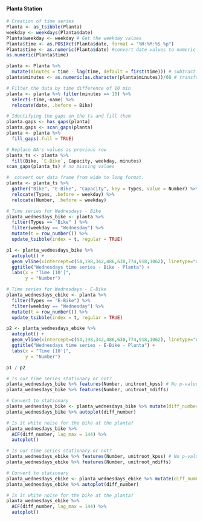 #### **Planta Station**

```r
# Creation of time series
Planta <- as_tsibble(Planta)
weekday <- weekdays(Planta$date)
Planta$weekday <- weekday # Get the weekday values
Planta$time <- as.POSIXct(Planta$date, format = "%H:%M:%S %p")
Planta$time <- as.numeric(Planta$date) #convert date values to numeric
as.numeric(Planta$time)

planta <- Planta %>% 
  mutate(minutes = time - lag(time, default = first(time))) # subtract days
planta$minutes <- as.numeric(as.character(planta$minutes))/60 # transform to minutes

# Filter the data by time difference of 10 min
planta <- planta %>% filter(minutes == 10) %>%
  select(-time,-name) %>%
  relocate(date, .before = Bike)

# Identifying the gaps on the ts and fill them
planta.gaps <- has_gaps(planta)
planta.gaps <- scan_gaps(planta)
planta <- planta %>% 
  fill_gaps(.full = TRUE) 

# Replace NA's values as previous row 
planta_ts <- planta %>%
  fill(Bike, `E-Bike`, Capacity, weekday, minutes)
scan_gaps(planta_ts) # no missing values

#  convert our data frame from wide to long format.
planta <- planta_ts %>% 
  gather("Bike", "E-Bike", "Capacity", key = Types, value = Number) %>%
  relocate(Types, .before = weekday) %>%
  relocate(Number, .before = weekday)
```

```r
# Time series for Wednesdays - Bike
planta_wednesdays_bike <- planta %>% 
  filter(Types == "Bike" ) %>% 
  filter(weekday == "Wednesday") %>%
  mutate(t = row_number()) %>% 
  update_tsibble(index = t, regular = TRUE)

p1 <- planta_wednesdays_bike %>% 
  autoplot() +
  geom_vline(xintercept=c(54,198,342,486,630,774,918,1062), linetype="dotted") + #Per day
  ggtitle("Wednesdays time series - Bike - Planta") +
  labs(x = "Time [10']",
       y = "Number")

# Time series for Wednesdays - E-Bike
planta_wednesdays_ebike <- planta %>% 
  filter(Types == "E-Bike") %>% 
  filter(weekday == "Wednesday") %>%
  mutate(t = row_number()) %>% 
  update_tsibble(index = t, regular = TRUE)

p2 <- planta_wednesdays_ebike %>% 
  autoplot() +
  geom_vline(xintercept=c(54,198,342,486,630,774,918,1062), linetype="dotted") + #Per day
  ggtitle("Wednesdays time series - E-Bike - Planta") +
  labs(x = "Time [10']",
       y = "Number")

p1 / p2
```

```r
# Is our time series stationary or not?
planta_wednesdays_bike %>% features(Number, unitroot_kpss) # No p-value < 0.05
planta_wednesdays_bike %>% features(Number, unitroot_ndiffs)

# Convert to stationary
planta_wednesdays_bike <- planta_wednesdays_bike %>% mutate(diff_number = difference(Number))
planta_wednesdays_bike %>% autoplot(diff_number)

# Is it white noise for the bike at the planta?
planta_wednesdays_bike %>% 
  ACF(diff_number, lag_max = 144) %>% 
  autoplot()

# Is our time series stationary or not?
planta_wednesdays_ebike %>% features(Number, unitroot_kpss) # No p-value < 0.05
planta_wednesdays_ebike %>% features(Number, unitroot_ndiffs)

# Convert to stationary
planta_wednesdays_ebike <- planta_wednesdays_ebike %>% mutate(diff_number = difference(Number))
planta_wednesdays_ebike %>% autoplot(diff_number)

# Is it white noise for the bike at the planta?
planta_wednesdays_ebike %>% 
  ACF(diff_number, lag_max = 144) %>% 
  autoplot()
```